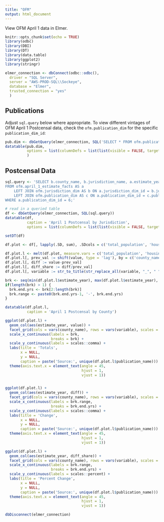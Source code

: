 ```yaml
---
title: "OFM"
output: html_document
---
```


View OFM April 1 data in Elmer.
```r
knitr::opts_chunk$set(echo = TRUE)
library(odbc)
library(DBI)
library(DT)
library(data.table)
library(ggplot2)
library(stringr)

elmer_connection <- dbConnect(odbc::odbc(),
  driver = "SQL Server",
  server = "AWS-PROD-SQL\\Sockeye",
  database = "Elmer",
  trusted_connection = "yes"
  ) 
```

## Publications
Adjust `sql.query` below where appropriate. To view different vintages of OFM April 1 Postcensal data, check the `ofm.publication_dim` for the specific `publication_dim_id`:
```r
pub.dim <- dbGetQuery(elmer_connection, SQL('SELECT * FROM ofm.publication_dim'))
datatable(pub.dim,
          options = list(columnDefs = list(list(visible = FALSE, targets = c(2, 4))))
          )
```

## Postcensal Data

```r
sql.query <- 'SELECT b.county_name, b.jurisdiction_name, a.estimate_year, a.housing_units, a.total_population, a.publication_dim_id, c.publication_name, c.publication_type
FROM ofm.april_1_estimate_facts AS a 
    LEFT JOIN ofm.jurisdiction_dim AS b ON a.jurisdiction_dim_id = b.jurisdiction_dim_id
    LEFT JOIN ofm.publication_dim AS c ON a.publication_dim_id = c.publication_dim_id
WHERE a.publication_dim_id = 6;'

# read in a queried table
df <- dbGetQuery(elmer_connection, SQL(sql.query))
datatable(df,
          caption = 'April 1 Postcensal by Jurisdiction',
          options = list(columnDefs = list(list(visible = FALSE, targets = c(8)))))
```

```r
setDT(df)

df.plot <- df[, lapply(.SD, sum), .SDcols = c('total_population', 'housing_units'), by = c('county_name', 'estimate_year', 'publication_name')]

df.plot.l <- melt(df.plot, measure.vars = c('total_population', 'housing_units'))
df.plot.l[, prev_val := shift(value, type = 'lag'), by = c('county_name', 'variable')]
df.plot.l[, diff := value-prev_val]
df.plot.l[, diff_share := diff/prev_val]
df.plot.l[, variable := str_to_title(str_replace_all(variable, "_", " "))]

brk <- seq(min(df.plot.l$estimate_year), max(df.plot.l$estimate_year), by = 5)
if(length(brk) > 1) {
  brk.end.yrs <- brk[2:length(brk)] 
  brk.range <- paste0(brk.end.yrs-1, '-', brk.end.yrs)
} 

datatable(df.plot.l,
          caption = 'April 1 Postcensal by County')
```

```r

ggplot(df.plot.l) +
  geom_col(aes(estimate_year, value)) +
  facet_grid(cols = vars(county_name), rows = vars(variable), scales = 'free') +
  scale_x_continuous(labels = brk,
                     breaks = brk) +
  scale_y_continuous(labels = scales::comma) +
  labs(title = 'Totals',
       x = NULL,
       y = NULL,
       caption = paste('Source:', unique(df.plot.l$publication_name))) +
  theme(axis.text.x = element_text(angle = 45,
                                   hjust = 1, 
                                   vjust = 1))
```

```r

```

```r
ggplot(df.plot.l) +
  geom_col(aes(estimate_year, diff)) +
  facet_grid(cols = vars(county_name), rows = vars(variable), scales = 'free') +
  scale_x_continuous(labels = brk.range,
                     breaks = brk.end.yrs) +
  scale_y_continuous(labels = scales::comma) +
  labs(title = 'Change',
       x = NULL,
       y = NULL,
       caption = paste('Source:', unique(df.plot.l$publication_name))) +
  theme(axis.text.x = element_text(angle = 45,
                                   hjust = 1, 
                                   vjust = 1))
```
```r
ggplot(df.plot.l) +
  geom_col(aes(estimate_year, diff_share)) +
  facet_grid(cols = vars(county_name), rows = vars(variable), scales = 'free') +
  scale_x_continuous(labels = brk.range,
                     breaks = brk.end.yrs) +
  scale_y_continuous(labels = scales::percent) +
  labs(title = 'Percent Change',
       x = NULL,
       y = NULL,
       caption = paste('Source:', unique(df.plot.l$publication_name))) +
  theme(axis.text.x = element_text(angle = 45,
                                   hjust = 1, 
                                   vjust = 1))
```

```r
dbDisconnect(elmer_connection)
```


